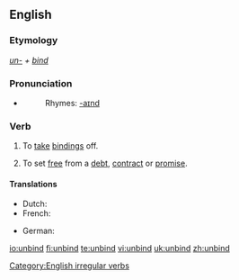 ==English==

===Etymology===
''[[un-]] + [[bind]]''

===Pronunciation===
*{{IPA|/ʌn'baɪnd/}}
*:Rhymes: [[Rhymes:English:-aɪnd|-aɪnd]]

===Verb===
{{en-verb|unbinds|unbinding|unbound|'''[[unbound]]''' ''or rarely'' '''[[unbounden]]'''}}

# To [[take off|take]] [[binding]]s off.
# {{figuratively}} To set [[free]] from a [[debt]], [[contract]] or [[promise]].

====Translations====
{{trans-top|take bindings off}}
*Dutch: {{t-|nl|ontbinden}}
*French: {{t+|fr|détacher}}
{{trans-mid}}
*German: {{t|de|losbinden}}
{{trans-bottom}}

[[Category:English irregular verbs]]

[[io:unbind]]
[[fi:unbind]]
[[te:unbind]]
[[vi:unbind]]
[[uk:unbind]]
[[zh:unbind]]